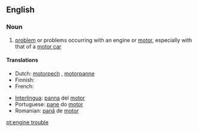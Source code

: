 ==English==

===Noun===
{{en-noun|head=[[engine]] [[trouble]]}}

# [[problem]] or problems occurring with an engine or [[motor]], especially with that of a [[motor car]]

====Translations====
{{trans-top|problem occurring with an engine or motor}}
* Dutch: [[motorpech]] {{g|f}}, [[motorpanne]] {{g|f}}
* Finnish: {{t-|fi|moottorivika}}
* French: {{t+|fr|panne|f}}
{{trans-mid}}
* [[Interlingua]]: [[panna]] del [[motor]]
* Portuguese: [[pane]] do [[motor]] {{g|m}}
* Romanian: [[pană]] de [[motor]] {{g|f}}
{{trans-bottom}}

[[pt:engine trouble]]